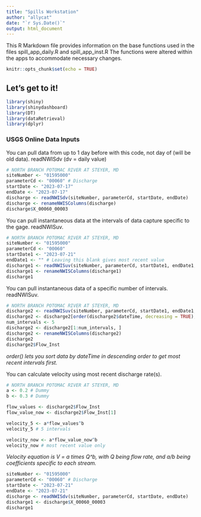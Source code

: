 ```yaml
---
title: "Spills Workstation"
author: "allycat"
date: "`r Sys.Date()`"
output: html_document
---
```


This R Markdown file provides information on the base functions used in the files spill_app_daily.R and spill_app_inst.R
The functions were altered within the apps to accommodate necessary changes.

```r
knitr::opts_chunk$set(echo = TRUE)
```

## Let's get to it!

```r
library(shiny)
library(shinydashboard)
library(DT)
library(dataRetrieval)
library(dplyr)
```


### USGS Online Data Inputs

You can pull data from up to 1 day before with this code, not day of (will be old data). readNWISdv (dv = daily value)
```r
# NORTH BRANCH POTOMAC RIVER AT STEYER, MD
siteNumber <- "01595000"
parameterCd <- "00060" # Discharge
startDate <- "2023-07-17"
endDate <- "2023-07-17"
discharge <- readNWISdv(siteNumber, parameterCd, startDate, endDate)
discharge <- renameNWISColumns(discharge)
discharge$X_00060_00003
```



You can pull instantaneous data at the intervals of data capture specific to the gage. readNWISuv.
```r
# NORTH BRANCH POTOMAC RIVER AT STEYER, MD
siteNumber <- "01595000"
parameterCd <- "00060"
startDate1 <- "2023-07-21"
endDate1 <- "" # Leaving this blank gives most recent value
discharge1 <- readNWISuv(siteNumber, parameterCd, startDate1, endDate1, tz = "America/New_York")
discharge1 <- renameNWISColumns(discharge1)
discharge1
```



You can pull instantaneous data of a specific number of intervals. readNWISuv.
```r
# NORTH BRANCH POTOMAC RIVER AT STEYER, MD
discharge2 <- readNWISuv(siteNumber, parameterCd, startDate1, endDate1, tz = "America/New_York")
discharge2 <- discharge2[order(discharge2$dateTime, decreasing = TRUE), ]
num_intervals <- 5
discharge2 <- discharge2[1:num_intervals, ]
discharge2 <- renameNWISColumns(discharge2)
discharge2
discharge2$Flow_Inst
```
*order() lets you sort data by dateTime in descending order to get most recent intervals first.*



You can calculate velocity using most recent discharge rate(s).
```r
# NORTH BRANCH POTOMAC RIVER AT STEYER, MD
a <- 0.2 # Dummy 
b <- 0.3 # Dummy

flow_values <- discharge2$Flow_Inst
flow_value_now <- discharge2$Flow_Inst[1]

velocity_5 <- a*flow_values^b
velocity_5 # 5 intervals

velocity_now <- a*flow_value_now^b
velocity_now # most recent value only
```
*Velocity equation is V = a times Q^b, with Q being flow rate, and a/b being coefficients specific to each stream.*


```r
siteNumber <- "01595000"
parameterCd <- "00060" # Discharge
startDate <- "2023-07-21"
endDate <- "2023-07-21"
discharge <- readNWISdv(siteNumber, parameterCd, startDate, endDate)
discharge1 <- discharge$X_00060_00003
discharge1
```
